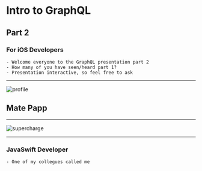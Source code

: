 
<Head>
  <title>Intro to GraphQL</title>
  <link rel="icon" type="image/png" href="favicon/favicon-32x32.png" sizes="32x32" />
  <link rel="icon" type="image/png" href="favicon/favicon-16x16.png" sizes="16x16" />
</Head>

# Intro to GraphQL

## Part 2

### For iOS Developers

```notes
- Welcome everyone to the GraphQL presentation part 2
- How many of you have seen/heard part 1?
- Presentation interactive, so feel free to ask
```

---

![profile](/assets/profile.png)

## Mate Papp

---

![supercharge](https://supercharge.io/assets/logo-d2a1ce45f1c600fd348d21a2ef4174da.svg)

---

### JavaSwift Developer

```notes
- One of my collegues called me
```
